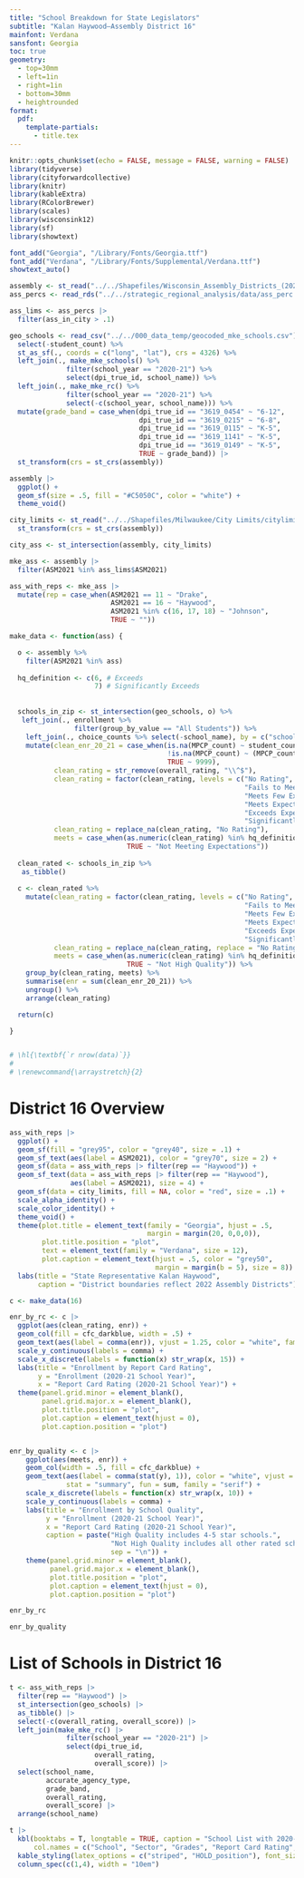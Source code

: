 ```yaml
---
title: "School Breakdown for State Legislators"
subtitle: "Kalan Haywood—Assembly District 16"
mainfont: Verdana
sansfont: Georgia
toc: true
geometry:
  - top=30mm
  - left=1in
  - right=1in
  - bottom=30mm
  - heightrounded
format: 
  pdf:
    template-partials: 
      - title.tex
---
```

```r
knitr::opts_chunk$set(echo = FALSE, message = FALSE, warning = FALSE)
library(tidyverse)
library(cityforwardcollective)
library(knitr)
library(kableExtra)
library(RColorBrewer)
library(scales)
library(wisconsink12)
library(sf) 
library(showtext)

font_add("Georgia", "/Library/Fonts/Georgia.ttf")
font_add("Verdana", "/Library/Fonts/Supplemental/Verdana.ttf")
showtext_auto()

assembly <- st_read("../../Shapefiles/Wisconsin_Assembly_Districts_(2022)/Wisconsin_Assembly_Districts_(2022).shp")
ass_percs <- read_rds("../../strategic_regional_analysis/data/ass_perc.rds")

ass_lims <- ass_percs |> 
  filter(ass_in_city > .1)

geo_schools <- read_csv("../../000_data_temp/geocoded_mke_schools.csv") %>%
  select(-student_count) %>%
  st_as_sf(., coords = c("long", "lat"), crs = 4326) %>%
  left_join(., make_mke_schools() %>%
              filter(school_year == "2020-21") %>%
              select(dpi_true_id, school_name)) %>%
  left_join(., make_mke_rc() %>%
              filter(school_year == "2020-21") %>%
              select(-c(school_year, school_name))) %>%
  mutate(grade_band = case_when(dpi_true_id == "3619_0454" ~ "6-12",
                                dpi_true_id == "3619_0215" ~ "6-8",
                                dpi_true_id == "3619_0115" ~ "K-5",
                                dpi_true_id == "3619_1141" ~ "K-5",
                                dpi_true_id == "3619_0149" ~ "K-5",
                                TRUE ~ grade_band)) |> 
  st_transform(crs = st_crs(assembly))

assembly |> 
  ggplot() +
  geom_sf(size = .5, fill = "#C5050C", color = "white") +
  theme_void()

city_limits <- st_read("../../Shapefiles/Milwaukee/City Limits/citylimit.shp") |> 
  st_transform(crs = st_crs(assembly))

city_ass <- st_intersection(assembly, city_limits)

mke_ass <- assembly |> 
  filter(ASM2021 %in% ass_lims$ASM2021)

ass_with_reps <- mke_ass |> 
  mutate(rep = case_when(ASM2021 == 11 ~ "Drake",
                         ASM2021 == 16 ~ "Haywood",
                         ASM2021 %in% c(16, 17, 18) ~ "Johnson",
                         TRUE ~ ""))

make_data <- function(ass) {

  o <- assembly %>%
    filter(ASM2021 %in% ass)
  
  hq_definition <- c(6, # Exceeds
                     7) # Significantly Exceeds
  
  
  schools_in_zip <- st_intersection(geo_schools, o) %>%
   left_join(., enrollment %>%
                filter(group_by_value == "All Students")) %>%
    left_join(., choice_counts %>% select(-school_name), by = c("school_year", "dpi_true_id")) %>%
    mutate(clean_enr_20_21 = case_when(is.na(MPCP_count) ~ student_count,
                                       !is.na(MPCP_count) ~ (MPCP_count + replace_na(SNSP_count, 0)),
                                       TRUE ~ 9999),
           clean_rating = str_remove(overall_rating, "\\^$"),
           clean_rating = factor(clean_rating, levels = c("No Rating",
                                                          "Fails to Meet Expectations",
                                                          "Meets Few Expectations",
                                                          "Meets Expectations",
                                                          "Exceeds Expectations",
                                                          "Significantly Exceeds Expectations")),
           clean_rating = replace_na(clean_rating, "No Rating"),
           meets = case_when(as.numeric(clean_rating) %in% hq_definition ~ "Meeting Expectations",
                             TRUE ~ "Not Meeting Expectations"))
  
  clean_rated <- schools_in_zip %>%
   as_tibble() 
  
  c <- clean_rated %>%
    mutate(clean_rating = factor(clean_rating, levels = c("No Rating",
                                                          "Fails to Meet Expectations",
                                                          "Meets Few Expectations",
                                                          "Meets Expectations",
                                                          "Exceeds Expectations",
                                                          "Significantly Exceeds Expectations")),
           clean_rating = replace_na(clean_rating, replace = "No Rating"),
           meets = case_when(as.numeric(clean_rating) %in% hq_definition ~ "High Quality",
                             TRUE ~ "Not High Quality")) %>%
    group_by(clean_rating, meets) %>%
    summarise(enr = sum(clean_enr_20_21)) %>%
    ungroup() %>%
    arrange(clean_rating)

  return(c)

}


# \hl{\textbf{`r nrow(data)`}}
# 
# \renewcommand{\arraystretch}{2}

```

\newpage
# District 16 Overview

\vspace{.25in}

```r
ass_with_reps |> 
  ggplot() +
  geom_sf(fill = "grey95", color = "grey40", size = .1) +
  geom_sf_text(aes(label = ASM2021), color = "grey70", size = 2) +
  geom_sf(data = ass_with_reps |> filter(rep == "Haywood")) +
  geom_sf_text(data = ass_with_reps |> filter(rep == "Haywood"),
               aes(label = ASM2021), size = 4) +
  geom_sf(data = city_limits, fill = NA, color = "red", size = .1) +
  scale_alpha_identity() +
  scale_color_identity() +
  theme_void() +
  theme(plot.title = element_text(family = "Georgia", hjust = .5,
                                  margin = margin(20, 0,0,0)),
        plot.title.position = "plot",
        text = element_text(family = "Verdana", size = 12),
        plot.caption = element_text(hjust = .5, color = "grey50",
                                    margin = margin(b = 5), size = 8)) +
  labs(title = "State Representative Kalan Haywood",
       caption = "District boundaries reflect 2022 Assembly Districts")
```

\newpage

```r
c <- make_data(16) 

enr_by_rc <- c |> 
  ggplot(aes(clean_rating, enr)) +
  geom_col(fill = cfc_darkblue, width = .5) +
  geom_text(aes(label = comma(enr)), vjust = 1.25, color = "white", family = "serif") +
  scale_y_continuous(labels = comma) +
  scale_x_discrete(labels = function(x) str_wrap(x, 15)) +
  labs(title = "Enrollment by Report Card Rating",
       y = "Enrollment (2020-21 School Year)",
       x = "Report Card Rating (2020-21 School Year)") +
  theme(panel.grid.minor = element_blank(),
        panel.grid.major.x = element_blank(),
        plot.title.position = "plot",
        plot.caption = element_text(hjust = 0),
        plot.caption.position = "plot")


enr_by_quality <- c |> 
    ggplot(aes(meets, enr)) +
    geom_col(width = .5, fill = cfc_darkblue) +
    geom_text(aes(label = comma(stat(y), 1)), color = "white", vjust = 1.25, 
              stat = "summary", fun = sum, family = "serif") +
    scale_x_discrete(labels = function(x) str_wrap(x, 10)) +
    scale_y_continuous(labels = comma) +
    labs(title = "Enrollment by School Quality",
         y = "Enrollment (2020-21 School Year)",
         x = "Report Card Rating (2020-21 School Year)",
         caption = paste("High Quality includes 4-5 star schools.",
                         "Not High Quality includes all other rated schools.",
                         sep = "\n")) +
    theme(panel.grid.minor = element_blank(),
          panel.grid.major.x = element_blank(),
          plot.title.position = "plot",
          plot.caption = element_text(hjust = 0),
          plot.caption.position = "plot")

enr_by_rc
```

```r
enr_by_quality
```

\newpage
# List of Schools in District 16

```r
t <- ass_with_reps |> 
  filter(rep == "Haywood") |> 
  st_intersection(geo_schools) |> 
  as_tibble() |> 
  select(-c(overall_rating, overall_score)) |> 
  left_join(make_mke_rc() |> 
              filter(school_year == "2020-21") |> 
              select(dpi_true_id,
                     overall_rating, 
                     overall_score)) |> 
  select(school_name,
         accurate_agency_type,
         grade_band,
         overall_rating,
         overall_score) |> 
  arrange(school_name)

t |> 
  kbl(booktabs = T, longtable = TRUE, caption = "School List with 2020-21 Report Cards",
      col.names = c("School", "Sector", "Grades", "Report Card Rating", "Report Card Score")) |> 
  kable_styling(latex_options = c("striped", "HOLD_position"), font_size = 8) |> 
  column_spec(c(1,4), width = "10em")
```

